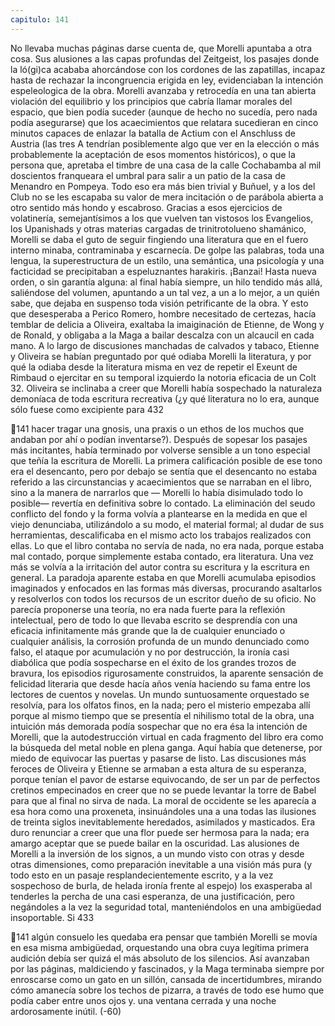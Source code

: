 ```yaml
---
capitulo: 141
---
```


No llevaba muchas páginas darse cuenta de, que Morelli apuntaba a otra cosa.
Sus alusiones a las capas profundas del Zeitgeist, los pasajes donde la ló(gi)ca
acababa ahorcándose con los cordones de las zapatillas, incapaz hasta de
rechazar la incongruencia erigida en ley, evidenciaban la intención espeleologica
de la obra. Morelli avanzaba y retrocedía en una tan abierta violación del
equilibrio y los principios que cabría llamar morales del espacio, que bien podía
suceder (aunque de hecho no sucedía, pero nada podía asegurarse) que los
acaecimientos que relatara sucedieran en cinco minutos capaces de enlazar la
batalla de Actium con el Anschluss de Austria (las tres A tendrían posiblemente
algo que ver en la elección o más probablemente la aceptación de esos momentos
históricos), o que la persona que, apretaba el timbre de una casa de la calle
Cochabamba al mil doscientos franqueara el umbral para salir a un patio de la
casa de Menandro en Pompeya. Todo eso era más bien trivial y Buñuel, y a los
del Club no se les escapaba su valor de mera incitación o de parábola abierta a
otro sentido más hondo y escabroso. Gracias a esos ejercicios de volatinería,
semejantísimos a los que vuelven tan vistosos los Evangelios, los Upanishads y
otras materias cargadas de trinitrotolueno shamánico, Morelli se daba el guto de
seguir fingiendo una literatura que en el fuero interno minaba, contraminaba y
escarnecía. De golpe las palabras, toda una lengua, la superestructura de un
estilo, una semántica, una psicología y una facticidad se precipitaban a
espeluznantes harakiris. ¡Banzai! Hasta nueva orden, o sin garantía alguna: al
final había siempre, un hilo tendido más allá, saliéndose del volumen, apuntando
a un tal vez, a un a lo mejor, a un quién sabe, que dejaba en suspenso toda visión
petrificante de la obra. Y esto que desesperaba a Perico Romero, hombre
necesitado de certezas, hacía temblar de delicia a Oliveira, exaltaba la
imaiginación de Etienne, de Wong y de Ronald, y obligaba a la Maga a bailar
descalza con un alcaucil en cada mano.
A lo largo de discusiones manchadas de calvados y tabaco, Etienne y Oliveira
se habían preguntado por qué odiaba Morelli la literatura, y por qué la odiaba
desde la literatura misma en vez de repetir el Exeunt de Rimbaud o ejercitar en
su temporal izquierdo la notoria eficacia de un Colt 32. Oliveira se inclinaba a
creer que Morelli había sospechado la naturaleza demoníaca de toda escritura
recreativa (¿y qué literatura no lo era, aunque sólo fuese como excipiente para
432

141
hacer tragar una gnosis, una praxis o un ethos de los muchos que andaban por
ahí o podían inventarse?). Después de sopesar los pasajes más incitantes, había
terminado por volverse sensible a un tono especial que teñía la escritura de
Morelli. La primera calificación posible de ese tono era el desencanto, pero por
debajo se sentía que el desencanto no estaba referido a las circunstancias y
acaecimientos que se narraban en el libro, sino a la manera de narrarlos que —
Morelli lo había disimulado todo lo posible— revertía en definitiva sobre lo
contado. La eliminación del seudo conflicto del fondo y la forma volvía a
plantearse en la medida en que el viejo denunciaba, utilizándolo a su modo, el
material formal; al dudar de sus herramientas, descalificaba en el mismo acto los
trabajos realizados con ellas. Lo que el libro contaba no servía de nada, no era
nada, porque estaba mal contado, porque simplemente estaba contado, era
literatura. Una vez más se volvía a la irritación del autor contra su escritura y la
escritura en general. La paradoja aparente estaba en que Morelli acumulaba
episodios imaginados y enfocados en las formas más diversas, procurando
asaltarlos y resolverlos con todos los recursos de un escritor dueño de su oficio.
No parecía proponerse una teoría, no era nada fuerte para la reflexión
intelectual, pero de todo lo que llevaba escrito se desprendía con una eficacia
infinitamente más grande que la de cualquier enunciado o cualquier análisis, la
corrosión profunda de un mundo denunciado como falso, el ataque por
acumulación y no por destrucción, la ironía casi diabólica que podía sospecharse
en el éxito de los grandes trozos de bravura, los episodios rigurosamente
construidos, la aparente sensación de felicidad literaria que desde hacía años
venía haciendo su fama entre los lectores de cuentos y novelas. Un mundo
suntuosamente orquestado se resolvía, para los olfatos finos, en la nada; pero el
misterio empezaba allí porque al mismo tiempo que se presentía el nihilismo
total de la obra, una intuición más demorada podía sospechar que no era ésa la
intención de Morelli, que la autodestrucción virtual en cada fragmento del libro
era como la búsqueda del metal noble en plena ganga. Aquí había que detenerse,
por miedo de equivocar las puertas y pasarse de listo. Las discusiones más
feroces de Oliveira y Etienne se armaban a esta altura de su esperanza, porque
tenían el pavor de estarse equivocando, de ser un par de perfectos cretinos
empecinados en creer que no se puede levantar la torre de Babel para que al final
no sirva de nada. La moral de occidente se les aparecía a esa hora como una
proxeneta, insinuándoles una a una todas las ilusiones de treinta siglos
inevitablemente heredados, asimilados y masticados. Era duro renunciar a creer
que una flor puede ser hermosa para la nada; era amargo aceptar que se puede
bailar en la oscuridad. Las alusiones de Morelli a la inversión de los signos, a un
mundo visto con otras y desde otras dimensiones, como preparación inevitable a
una visión más pura (y todo esto en un pasaje resplandecientemente escrito, y a
la vez sospechoso de burla, de helada ironía frente al espejo) los exasperaba al
tenderles la percha de una casi esperanza, de una justificación, pero negándoles a
la vez la seguridad total, manteniéndolos en una ambigüedad insoportable. Si
433

141
algún consuelo les quedaba era pensar que también Morelli se movía en esa
misma ambigüedad, orquestando una obra cuya legítima primera audición debía
ser quizá el más absoluto de los silencios. Así avanzaban por las páginas,
maldiciendo y fascinados, y la Maga terminaba siempre por enroscarse como un
gato en un sillón, cansada de incertidumbres, mirando cómo amanecía sobre los
techos de pizarra, a través de todo ese humo que podía caber entre unos ojos y.
una ventana cerrada y una noche ardorosamente inútil.
(-60)
